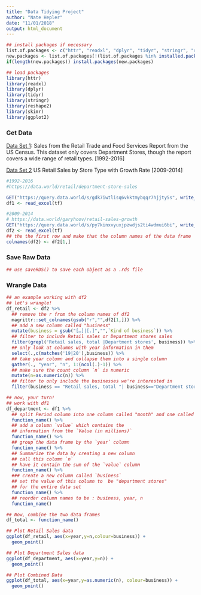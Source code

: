 ```yaml
---
title: "Data Tidying Project"
author: "Nate Hepler"
date: "11/01/2018"
output: html_document
---
```



```r
## install packages if necessary
list.of.packages <- c("httr", "readxl", "dplyr", "tidyr", "stringr", "reshape2", "skimr", "ggplot2")
new.packages <- list.of.packages[!(list.of.packages %in% installed.packages()[,"Package"])]
if(length(new.packages)) install.packages(new.packages)

## load packages
library(httr)
library(readxl)
library(dplyr)
library(tidyr)
library(stringr)
library(reshape2)
library(skimr)
library(ggplot2)
```

### Get Data

[Data Set 1](https://data.world/retail/department-store-sales): Sales from the Retail Trade and Food Services Report from the US Census. This dataset only covers Department Stores, though the report covers a wide range of retail types. [1992-2016]

[Data Set 2](https://data.world/garyhoov/retail-sales-growth) US Retail Sales by Store Type with Growth Rate [2009-2014]

```r
#1992-2016
#https://data.world/retail/department-store-sales

GET("https://query.data.world/s/gdk7iwtlisq6vkktmybqqr7hjjty5s", write_disk(tf <- tempfile(fileext = ".xls")))
df1 <- read_excel(tf)

#2009-2014
# https://data.world/garyhoov/retail-sales-growth
GET("https://query.data.world/s/py7kinxvyuxjpzwdjs2ti4wdmui6bi", write_disk(tf <- tempfile(fileext = ".xls")))
df2 <- read_excel(tf)
## the the first row and make that the column names of the data frame
colnames(df2) <- df2[1,]
```

### Save Raw Data

```r
## use saveRDS() to save each object as a .rds file 

```

### Wrangle Data

```r
## an example working with df2
## let's wrangle!
df_retail <- df2 %>%
  ## remove the r from the column names of df2
  magrittr::set_colnames(gsub("r","",df2[1,])) %>% 
  ## add a new column called "business"
  mutate(business = gsub("[…]|[.]","",`Kind of business`)) %>%
  ## filter to include Retail sales or Department stores sales
  filter(grepl('Retail sales, total |Department stores', business)) %>%
  ## only look at columns with year information in them
  select(.,c(matches('19|20'),business)) %>%
  ## take year column and collapse them into a single column
  gather(., "year", "n", 1:(ncol(.)-1)) %>%
  ## make sure the count column `n` is numeric
  mutate(n=as.numeric(n)) %>%
  ## filter to only include the businesses we're interested in
  filter(business == "Retail sales, total "| business=="Department stores ")
```

```r
## now, your turn!
## work with df1
df_department <- df1 %>% 
  ## split Period column into one column called "month" and one called "year"
  function_name() %>%
  ## add a column `value` which contains the 
  ## information from the `Value (in millions)` 
  function_name() %>%
  ## group the data frame by the `year` column
  function_name() %>%
  ## Summarize the data by creating a new column
  ## call this column `n` 
  ## have it contain the sum of the `value` column
  function_name() %>% 
  ### create a new column called `business`
  ## set the value of this column to  be "department stores" 
  ## for the entire data set 
  function_name() %>%
  ## reorder column names to be : business, year, n
  function_name()
```

```r
## Now, combine the two data frames
df_total <- function_name()
```

```r
## Plot Retail Sales data
ggplot(df_retail, aes(x=year,y=n,colour=business)) +
  geom_point() 

## Plot Department Sales data
ggplot(df_department, aes(x=year,y=n)) +
  geom_point() 

## Plot Combined Data
ggplot(df_total, aes(x=year,y=as.numeric(n), colour=business)) +
  geom_point()
```